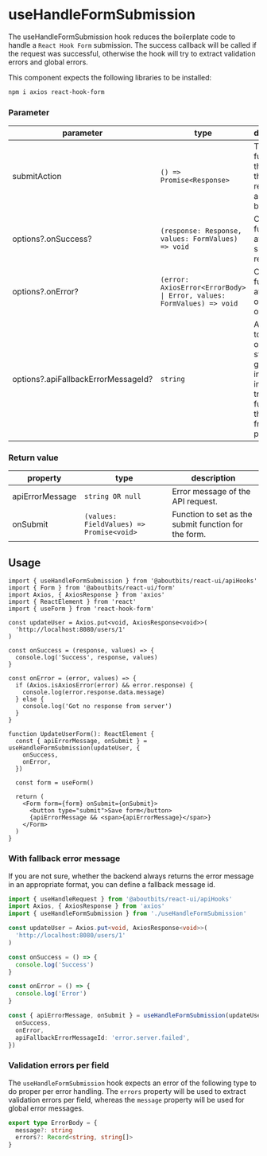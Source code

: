 
<Meta
  title="Components/APIHooks/useHandleFormSubmission"
  component={useHandleFormSubmission}
/>

# useHandleFormSubmission

The useHandleFormSubmission hook reduces the boilerplate code to handle a `React Hook Form` submission.
The success callback will be called if the request was successful, otherwise the hook will try to extract validation errors and global errors.

This component expects the following libraries to be installed:

```sh
npm i axios react-hook-form
```

### Parameter

| parameter                           | type                                                                  | description                                                                                                       |
| ----------------------------------- | --------------------------------------------------------------------- | ----------------------------------------------------------------------------------------------------------------- |
| submitAction                        | `() => Promise<Response>`                                             | The function that makes the actual request against the backend.                                                   |
| options?.onSuccess?                 | `(response: Response, values: FormValues) => void`                    | Callback function after successful request.                                                                       |
| options?.onError?                   | `(error: AxiosError<ErrorBody> \| Error, values: FormValues) => void` | Callback function after occurrence of an error.                                                                   |
| options?.apiFallbackErrorMessageId? | `string`                                                              | Allows you to pass an optional string that gets injected into the translation function of the framework provider. |

### Return value

| property        | type                                     | description                                          |
| --------------- | ---------------------------------------- | ---------------------------------------------------- |
| apiErrorMessage | `string OR null`                         | Error message of the API request.                    |
| onSubmit        | `(values: FieldValues) => Promise<void>` | Function to set as the submit function for the form. |

## Usage

```tsx
import { useHandleFormSubmission } from '@aboutbits/react-ui/apiHooks'
import { Form } from '@aboutbits/react-ui/form'
import Axios, { AxiosResponse } from 'axios'
import { ReactElement } from 'react'
import { useForm } from 'react-hook-form'

const updateUser = Axios.put<void, AxiosResponse<void>>(
  'http://localhost:8080/users/1'
)

const onSuccess = (response, values) => {
  console.log('Success', response, values)
}

const onError = (error, values) => {
  if (Axios.isAxiosError(error) && error.response) {
    console.log(error.response.data.message)
  } else {
    console.log('Got no response from server')
  }
}

function UpdateUserForm(): ReactElement {
  const { apiErrorMessage, onSubmit } = useHandleFormSubmission(updateUser, {
    onSuccess,
    onError,
  })

  const form = useForm()

  return (
    <Form form={form} onSubmit={onSubmit}>
      <button type="submit">Save form</button>
      {apiErrorMessage && <span>{apiErrorMessage}</span>}
    </Form>
  )
}
```

### With fallback error message

If you are not sure, whether the backend always returns the error message in an appropriate format, you can define a fallback message id.

```ts
import { useHandleRequest } from '@aboutbits/react-ui/apiHooks'
import Axios, { AxiosResponse } from 'axios'
import { useHandleFormSubmission } from './useHandleFormSubmission'

const updateUser = Axios.put<void, AxiosResponse<void>>(
  'http://localhost:8080/users/1'
)

const onSuccess = () => {
  console.log('Success')
}

const onError = () => {
  console.log('Error')
}

const { apiErrorMessage, onSubmit } = useHandleFormSubmission(updateUser, {
  onSuccess,
  onError,
  apiFallbackErrorMessageId: 'error.server.failed',
})
```

### Validation errors per field

The `useHandleFormSubmission` hook expects an error of the following type to do proper per error handling.
The `errors` property will be used to extract validation errors per field, whereas the `message` property will be used for global error messages.

```ts
export type ErrorBody = {
  message?: string
  errors?: Record<string, string[]>
}
```
